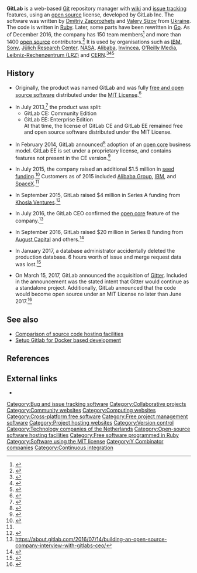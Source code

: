 {{primary sources|date=December 2016}}
{{prose|date=January 2017}}
{{Infobox website
| name            = GitLab
| logo            = GitLab logo.png
| screenshot      = gitlab_screenshot_december_2015.png
| caption         = 
| url             = {{URL|https://gitlab.com}}
| slogan          = "Tools for modern developers"
| commercial      = Yes
| type            = [[Git (software)|Git]] repository hosting service <br /> Collaborative revision control
| registration    = Optional
| language        = [[English language|English]]
| owner           = GitLab Inc.
| author          = 
| alexa           = {{increase}} 2,973 ({{as of|2016|12|16|alt=Dec 2016}})<ref>{{cite web|url=http://www.alexa.com/siteinfo/gitlab.com |title=GitLab.com Alexa Ranking | publisher=Alexa Internet|accessdate=Dec 16, 2016}}</ref>
| key_people      = {{plainlist|
* [[Sid Sijbrandij]] ([[CEO]])
* [[Dmitriy Zaporozhets]] ([[Chief_technology_officer|CTO]])
}}
| founder = {{plainlist| 
* [[Sid Sijbrandij]]
* [[Dmitriy Zaporozhets]]
* [[Valery Sizov]]
}}
| num users       = 
| content_license = [[open source software|Open-source]], [[commercial software|Commercial]]
| num_employees   = 150<ref>{{cite web|url=https://about.gitlab.com/team/|title=GitLab Team}}</ref>
| area served     = [[World]]wide
| industry        = [[Software]] 
| programming_language = [[Ruby_(programming_language)|Ruby]] and [[Go_(programming_language)|Go]]
| launch date     = {{start date and age|2011}}
| current status  = Online
}}
'''GitLab''' is a web-based [[Git (software)|Git]] repository manager with [[wiki]] and [[Issue_tracking_system|issue tracking]] features, using an [[Open-source_software|open source]] license, developed by GitLab Inc. The software was written by [[Dmitriy Zaporozhets]] and [[Valery Sizov]] from [[Ukraine]]. The code is written in [[Ruby (programming language)|Ruby]]. Later, some parts have been rewritten in [[Go_(programming_language)|Go]]. As of December 2016, the company has 150 team members<ref>{{cite web|title=GitLab Team Page|url=https://about.gitlab.com/team/|website=GitLab|accessdate=17 Dec 2016}}</ref> and more than 1400 [[Open-source_software|open source]] contributors.<ref>{{cite web|title=GitLab Contributors|url=http://contributors.gitlab.com|website=GitLab.com|accessdate=17 Dec 2016}}</ref> It is used by organisations such as [[IBM]], [[Sony]], [[Jülich Research Center]], [[NASA]], [[Alibaba Group|Alibaba]], [[Invincea]], [[O’Reilly Media]], [[Leibniz-Rechenzentrum|Leibniz-Rechenzentrum (LRZ)]] and [[CERN]].<ref>{{cite web|url=http://thenextweb.com/insider/2014/06/04/github-rival-gitlab-building-business-just-0-1-paying-customers/|title=GitLab is building a business with 0.1% of paying customers|author=Andrii Degeler|date=4 June 2014|work=The Next Web}}</ref><ref>{{cite web|url=http://information-technology.web.cern.ch/services/cern-commercial|title=Services - CERN or commercial provider?|author=CERN|work=cern.ch}}</ref><ref>{{cite web|url=https://www.lrz.de/services/netzdienste/gitlab_en/|title=Services - GitLab}}</ref>

==History==
* Originally, the product was named GitLab and was fully [[free and open source software]] distributed under the [[MIT License]].<ref>{{cite web|url=http://thenextweb.com/apps/2011/10/13/ship-it-faster-and-cheaper-gitlab-is-github-for-your-own-servers/|title=Ship it faster and cheaper - GitLab is GitHub for your own servers - The Next Web|author=Drew Olanoff|date=13 October 2011|work=The Next Web}}</ref>

* In July 2013,<ref>{{cite web|url=https://about.gitlab.com/2013/07/22/announcing-gitlab-enterprise-edition/|title=GitLab - Announcing GitLab 6.0 Enterprise Edition|work=gitlab.com}}</ref> the product was split:
** GitLab CE: Community Edition
** GitLab EE: Enterprise Edition <br> At that time, the license of GitLab CE and GitLab EE remained free and open source software distributed under the MIT License.

* In February 2014, GitLab announced<ref>{{cite web|url=https://about.gitlab.com/2014/02/11/gitlab-ee-license-change/|title=GitLab - GitLab Enterprise Edition license change|work=gitlab.com}}</ref> adoption of an [[open core]] business model. GitLab EE is set under a proprietary license, and contains features not present in the CE version.<ref>{{cite web|url=https://about.gitlab.com/features/#compare|title=GitLab - Features|work=gitlab.com}}</ref>

* In July 2015, the company raised an additional $1.5 million in [[seed funding]].<ref name=raises>{{cite web|first=Jordan|last=Novet|url=http://venturebeat.com/2015/07/09/y-combinator-backed-github-competitor-gitlab-raises-1-5m/|title=Y Combinator-backed GitHub competitor GitLab raises $1.5M|work=VentureBeat}}</ref> Customers as of 2015 included [[Alibaba Group]], [[IBM]], and [[SpaceX]].<ref name=raises/>

* In September 2015, GitLab raised $4 million in Series A funding from [[Khosla Ventures]].<ref>{{Cite web|title = GitLab Raises $4M Series A Round From Khosla Ventures|url = https://techcrunch.com/2015/09/17/gitlab-raises-4m-series-a-round-from-khosla-ventures-for-its-open-source-collaboration-platform|website = TechCrunch|accessdate = 17 Dec 2016}}</ref>

* In July 2016, the GitLab CEO confirmed the [[open core]] feature of the company.<ref>https://about.gitlab.com/2016/07/14/building-an-open-source-company-interview-with-gitlabs-ceo/</ref>

* In September 2016, GitLab raised $20 million in Series B funding from [[August Capital]] and others.<ref>{{Cite web|url=http://social.techcrunch.com/2016/09/13/gitlab-secures-20-million-series-b/|title=GitLab secures $20 million Series B|last=Miller|first=Ron|website=TechCrunch|access-date= 3 Nov 2016}}</ref>

* In January 2017, a database administrator accidentally deleted the production database. 6 hours worth of issue and merge request data was lost.<ref>{{Cite web|url=https://about.gitlab.com/2017/02/01/gitlab-dot-com-database-incident|title=GitLab.com Database Incident|access-date= 1 Feb 2017}}</ref>

* On March 15, 2017, GitLab announced the acquisition of [[Gitter]]. Included in the announcement was the stated intent that Gitter would continue as a standalone project. Additionally, GitLab announced that the code would become open source under an MIT License no later than June 2017.<ref>{{Cite web|url=https://about.gitlab.com/2017/03/15/gitter-acquisition/|title=Gitter is joining the GitLab team|website=GitLab|access-date=2017-03-15}}</ref>


== See also ==
* [[Comparison of source code hosting facilities]]
* [https://botleg.com/stories/setup-gitlab-for-docker-based-development/ Setup Gitlab for Docker based development]

==References==
{{reflist|30em}}

==External links==
{{commons category|GitLab}}
*{{Official website}}

{{YC companies}}

[[Category:Bug and issue tracking software]]
[[Category:Collaborative projects]]
[[Category:Community websites]]
[[Category:Computing websites]]
[[Category:Cross-platform free software]]
[[Category:Free project management software]]
[[Category:Project hosting websites]]
[[Category:Version control]]
[[Category:Technology companies of the Netherlands]]
[[Category:Open-source software hosting facilities]]
[[Category:Free software programmed in Ruby]]
[[Category:Software using the MIT license]]
[[Category:Y Combinator companies]]
[[Category:Continuous integration]]<!-- see https://about.gitlab.com/gitlab-ci/ -->


